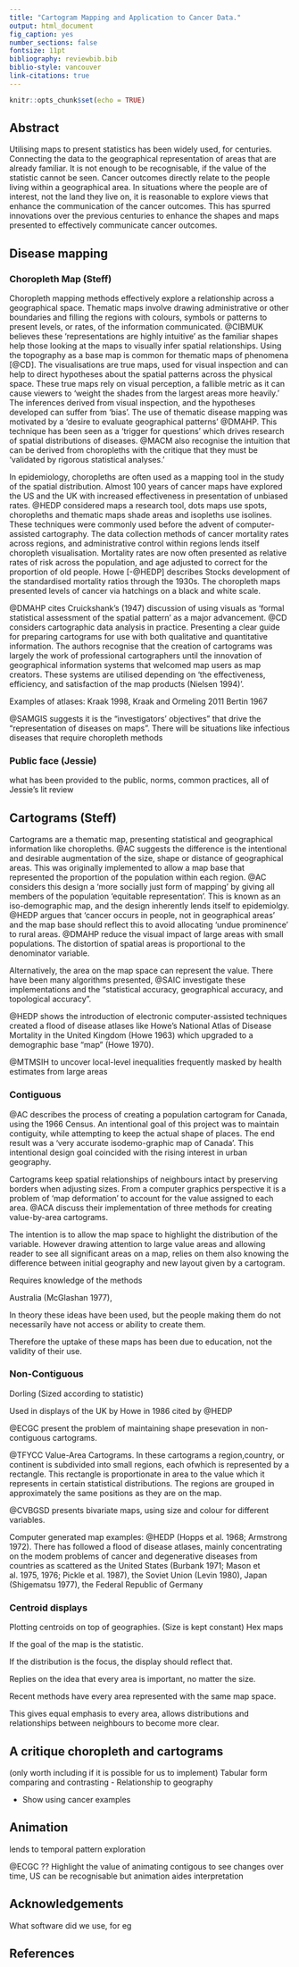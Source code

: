 ```yaml
---
title: "Cartogram Mapping and Application to Cancer Data."
output: html_document
fig_caption: yes
number_sections: false
fontsize: 11pt
bibliography: reviewbib.bib
biblio-style: vancouver
link-citations: true
---
```


```r
knitr::opts_chunk$set(echo = TRUE)
```
<!--
Author notes:
6000 words maximum.
focused  application  of  literature  to address  a  relevant  clinical  issue:
Mapping cancer outcomes
Cartogram applications should point to examples of cancer outcomes, with the main cartogram section discussing sources considered in grey literature review. Examples of political areas may be considered if cancer data is aggregated at these levels.

Future steps should consider applications not currently utilised for cancer outcome displays, where their use may improve decision making
-->


## Abstract

Utilising maps to present statistics has been widely used, for centuries.
Connecting the data to the geographical representation of areas that are already familiar.
It is not enough to be recognisable, if the value of the statistic cannot be seen. Cancer outcomes directly relate to the people living within a geographical area. In situations where the people are of interest, not the land they live on, it is reasonable to explore views that enhance the communication of the cancer outcomes. This has spurred innovations over the previous centuries to enhance the shapes and maps presented to effectively communicate cancer outcomes.


## Disease mapping

### Choropleth Map (Steff)

Choropleth mapping methods effectively explore a relationship across a geographical space. 
Thematic maps involve drawing administrative or other boundaries and filling the regions with colours, symbols or patterns to present levels, or rates, of the information communicated. @CIBMUK believes these 'representations are highly intuitive' as the familiar shapes help those looking at the maps to visually infer spatial relationships. Using the topography as a base map is common for thematic maps of phenomena [@CD].
The visualisations are true maps, used for visual inspection and can help to direct hypotheses about the spatial patterns across the physical space. 
These true maps rely on visual perception, a fallible metric as it can cause viewers to 'weight the shades from the largest areas more heavily.' The inferences derived from visual inspection, and the hypotheses developed can suffer from 'bias'. The use of thematic disease mapping was motivated by a 'desire to evaluate geographical patterns' @DMAHP. This technique has been seen as a 'trigger for questions' which drives research of spatial distributions of diseases. @MACM also recognise the intuition that can be derived from choropleths with the critique that they must be 'validated by rigorous statistical analyses.' 

In epidemiology, choropleths are often used as a mapping tool in the study of the spatial distribution. 
Almost 100 years of cancer maps have explored the US and the UK with increased effectiveness in presentation of unbiased rates. 
@HEDP considered maps a research tool, dots maps use spots, choropleths and thematic maps shade areas and isopleths use isolines. These  techniques were commonly used before the advent of computer-assisted cartography.
The data collection methods of cancer mortality rates across regions, and administrative control within regions lends itself choropleth visualisation. Mortality rates are now often presented as relative rates of risk across the population, and age adjusted to correct for the proportion of old people. Howe [-@HEDP] describes Stocks development of the standardised mortality ratios through the 1930s. The choropleth maps presented levels of cancer via hatchings on a black and white scale. 


@DMAHP cites Cruickshank's (1947) discussion of using visuals as 'formal statistical assessment of the spatial pattern' as a major advancement.
@CD considers cartographic data analysis in practice. Presenting a clear guide for preparing cartograms for use with both qualitative and quantitative information.
The authors recognise that the creation of cartograms was largely the work of professional cartographers until the innovation of geographical information systems that welcomed 
map users as map creators. These systems are utilised depending on 'the effectiveness, efficiency, and satisfaction of the map products (Nielsen 1994)'.

Examples of atlases:
Kraak 1998, Kraak and Ormeling 2011
Bertin 1967


<!--
Current atlases utilising choropleth methods 
- include Australia: 

Clear examples of:
White paper example for published Atlases
-methods they use

cites: Cancer Mortality Atlas of EU and of the European Economic Area last published 8 years ago
@MTMSIH Bayesian disease mapping methods for areal data - explains key concepts applied to create an atlas
Explores Australia as a case study, utilising QLD SA2 areas

-->


@SAMGIS suggests it is the "investigators' objectives" that drive the "representation of diseases on maps". There will be situations like infectious diseases that require choropleth methods

### Public face (Jessie)

what has been provided to the public, norms, common practices, all of Jessie's lit review


## Cartograms (Steff)

Cartograms are a thematic map, presenting statistical and geographical information like choropleths. @AC suggests the difference is the intentional and desirable augmentation of the size, shape or distance of geographical areas.
This was originally implemented to allow a map base that represented the proportion of the population within each region. @AC considers this design a 'more socially just form of mapping' by giving all members of the population 'equitable representation'. This is known as an iso-demographic map, and the design inherently lends itself to epidemiolgy. @HEDP argues that 'cancer occurs in people, not in geographical areas' and the map base should reflect this to avoid allocating 'undue prominence' to rural areas. @DMAHP reduce the visual impact of large areas with small populations. The distortion of spatial areas is proportional to the denominator variable. 


Alternatively, the area on the map space can represent the value. There have been many algorithms presented, @SAIC investigate these implementations and the "statistical accuracy, geographical accuracy, and topological accuracy".

@HEDP shows the introduction of electronic computer-assisted techniques created a flood of disease atlases like Howe's National Atlas of Disease Mortality in the United Kingdom (Howe 1963) which upgraded to a demographic base "map" (Howe 1970).


@MTMSIH to uncover local-level inequalities frequently masked by health estimates from large areas


### Contiguous

<!-- Intentionally preserve shape-->

@AC describes the process of creating a population cartogram for Canada, using the 1966 Census. An intentional goal of this project was to maintain contiguity, while attempting to keep the actual shape of places. The end result was a 'very accurate isodemo-graphic map of Canada'. This intentional design goal coincided with the rising interest in urban geography.


Cartograms keep spatial relationships of neighbours intact by preserving borders when adjusting sizes.
From a computer graphics perspective it is a problem of 'map deformation' to account for the value assigned to each area. @ACA discuss their implementation of three methods for creating value-by-area cartograms.
 
The intention is to allow the map space to highlight the distribution of the variable. However drawing attention to large value areas and allowing reader to see all significant areas on a map, relies on them also knowing the difference between initial geography and new layout given by a cartogram.

Requires knowledge of the methods

Australia (McGlashan 1977),

In theory these ideas have been used, but the people making them do not necessarily have not access or ability to create them.

Therefore the uptake of these maps has been due to education, not the validity of their use.

### Non-Contiguous

Dorling (Sized according to statistic)

Used in displays of the UK by Howe in 1986 cited by @HEDP
<!--
## Temporal displays
-->

 @ECGC present the problem of maintaining shape presevation in non-contiguous cartograms.
 
@TFYCC Value-Area Cartograms. In these cartograms a region,country, or continent is subdivided into small regions, each ofwhich is represented by a rectangle. This rectangle is proportionate in area to the value which it represents in certain statistical distributions. The regions are grouped in approximately the same positions as they are on the map.

@CVBGSD presents bivariate maps, using size and colour for different variables.

Computer generated map examples:  @HEDP
(Hopps et al. 1968; Armstrong 1972). There
has followed a flood of disease atlases, mainly concentrating on the modem problems of cancer and degenerative diseases from countries as scattered as the United States (Burbank 1971; Mason et al. 1975, 1976; Pickle et al. 1987), the Soviet Union (Levin 1980), Japan (Shigematsu 1977), the Federal Republic of Germany

### Centroid displays

Plotting centroids on top of geographies. (Size is kept constant)
Hex maps

If the goal of the map is the statistic.

If the distribution is the focus, the display should reflect that.

Replies on the idea that every area is important, no matter the size.

Recent methods have every area represented with the same map space.

This gives equal emphasis to every area, allows distributions and relationships between neighbours to become more clear.

## A critique choropleth and cartograms

(only worth including if it is possible for us to implement)
Tabular form comparing and contrasting
- Relationship to geography

- Show using cancer examples

## Animation

lends to temporal pattern exploration

@ECGC ?? Highlight the value of animating contigous to see changes over time, US can be recognisable but animation aides interpretation 

## Acknowledgements

What software did we use, for eg

## References

<!--
## Software
Commonly available tools to implement.
-->

<!--
### counts versus predictions

@SEMA
'Disease mapping is carried out to summarise spatial and spatio-temporal variation in risk.'
Descriptive statistic of the relationship between geography and a disease.
population, exposure, and health data may have point data or aggregated summaries (count data)
potentially be subject to a number of inaccuracies
diagnostic error or misclassification

Not only the counts, but population, migration, deaths and births are modelled across census years.

rapid visual summary of complex geographical information, descriptive purposes, to generate hypotheses, for surveillance, and to aid policy formation and resource allocation.

When using counts:
 small populations imply large variability in estimated rates
 
Decisions taken at this stage may be critical as apparent ‘clusters’ may depend crucially on the boundaries chosen in time or space: ‘The more narrowly the underlying population is defined, the less will be the number of expected cases, the greater will be the estimate of the excess rate, and often the more pronounced will be the statistical significance’ 
 
Using prediction:
assuming that neighbouring μi are correlated leads to a ‘clustering’ prior




Driven by progressions in computing, statistical methods and collection of data.

Models summarise relationships between counts of diseases and other factors.

Choropleth Maps, relationship between regions and spatial location. Able to represent all the occurrences within areas more cohesively, as total counts, or colours.


Urbanisation pushed people closer together, in workplaces and in homes.

Recognition of biases when utilising the geography to map people. Small areas contain more people, work towards representing regions of importance more clearly.
-->



